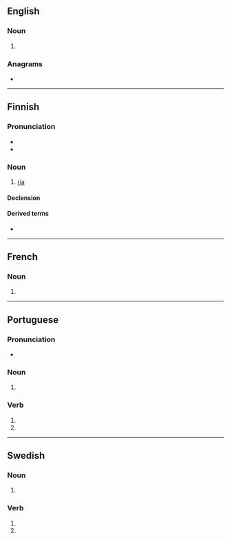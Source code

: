 {{also|RIAs|rías}}
==English==

===Noun===
{{head|en|noun form}}

# {{plural of|ria|lang=en}}

===Anagrams===
* {{anagrams|en|a=airs|RISA|Risa|airs|aris|rais|sari|sira}}

----

==Finnish==

===Pronunciation===
* {{fi-IPA}}
* {{fi-hyphenation}}

===Noun===
{{fi-noun}}

# {{lb|fi|geology}} [[ria]]

====Declension====
{{fi-decl-vastaus|ria|a}}

====Derived terms====
* {{l|fi|riasrannikko}}

----

==French==

===Noun===
{{head|fr|noun plural form|g=?}}

# {{plural of|ria|lang=fr}}

----

==Portuguese==

===Pronunciation===
* {{a|Brazil}} {{IPA|/ˈʁi.ɐs/|lang=pt}}

===Noun===
{{head|pt|noun form}}

# {{plural of|ria|lang=pt}}

===Verb===
{{head|pt|verb form}}

# {{pt-verb-form-of|rir|as}}
# {{pt-verb-form-of|rir|ias}}

----

==Swedish==

===Noun===
{{head|sv|noun form}}

# {{sv-noun-form-indef-gen|ria}}

===Verb===
{{head|sv|verb form}}

# {{sv-verb-form-inf-pass|ria}}
# {{sv-verb-form-pre-pass|ria}}